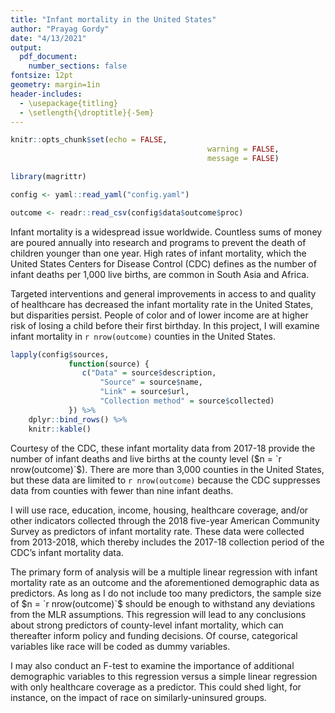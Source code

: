 ```yaml
---
title: "Infant mortality in the United States"
author: "Prayag Gordy"
date: "4/13/2021"
output:
  pdf_document:
    number_sections: false
fontsize: 12pt
geometry: margin=1in
header-includes:
  - \usepackage{titling}
  - \setlength{\droptitle}{-5em}
---
```


```r
knitr::opts_chunk$set(echo = FALSE,
											warning = FALSE,
											message = FALSE)
```

```r
library(magrittr)

config <- yaml::read_yaml("config.yaml")

outcome <- readr::read_csv(config$data$outcome$proc)
```

\section{Introduction}

Infant mortality is a widespread issue worldwide. Countless sums of money are poured annually into research and programs to prevent the death of children younger than one year. High rates of infant mortality, which the United States Centers for Disease Control (CDC) defines as the number of infant deaths per 1,000 live births, are common in South Asia and Africa.

Targeted interventions and general improvements in access to and quality of healthcare has decreased the infant mortality rate in the United States, but disparities persist. People of color and of lower income are at higher risk of losing a child before their first birthday. In this project, I will examine infant mortality in `r nrow(outcome)` counties in the United States.

\section{Data}

```r
lapply(config$sources,
			 function(source) {
			 	c("Data" = source$description, 
			 		"Source" = source$name, 
			 		"Link" = source$url, 
			 		"Collection method" = source$collected)
			 }) %>% 
	dplyr::bind_rows() %>% 
	knitr::kable()
```

\subsection{Infant mortality}

Courtesy of the CDC, these infant mortality data from 2017-18 provide the number of infant deaths and live births at the county level ($n = `r nrow(outcome)`$). There are more than 3,000 counties in the United States, but these data are limited to `r nrow(outcome)` because the CDC suppresses data from counties with fewer than nine infant deaths.

\subsection{Demographics}

I will use race, education, income, housing, healthcare coverage, and/or other indicators collected through the 2018 five-year American Community Survey as predictors of infant mortality rate. These data were collected from 2013-2018, which thereby includes the 2017-18 collection period of the CDC's infant mortality data.

\section{Methods}

The primary form of analysis will be a multiple linear regression with infant mortality rate as an outcome and the aforementioned demographic data as predictors. As long as I do not include too many predictors, the sample size of $n = `r nrow(outcome)`$ should be enough to withstand any deviations from the MLR assumptions. This regression will lead to any conclusions about strong predictors of county-level infant mortality, which can thereafter inform policy and funding decisions. Of course, categorical variables like race will be coded as dummy variables.

I may also conduct an F-test to examine the importance of additional demographic variables to this regression versus a simple linear regression with only healthcare coverage as a predictor. This could shed light, for instance, on the impact of race on similarly-uninsured groups.
